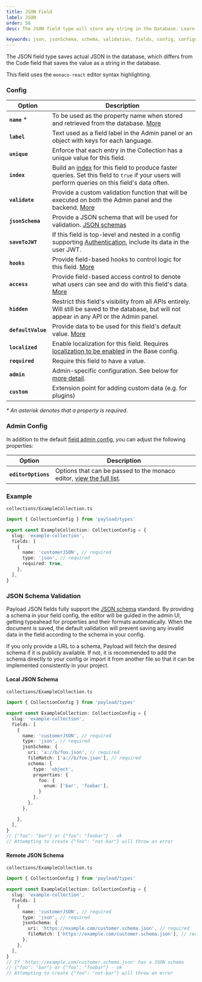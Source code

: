 ```yaml
---
title: JSON Field
label: JSON
order: 50
desc: The JSON field type will store any string in the Database. Learn how to use JSON fields, see examples and options.

keywords: json, jsonSchema, schema, validation, fields, config, configuration, documentation, Content Management System, cms, headless, javascript, node, react, express
---
```


<Banner>
  The JSON field type saves actual JSON in the database, which differs from the Code field that
  saves the value as a string in the database.
</Banner>

<LightDarkImage
  srcLight="https://payloadcms.com/images/docs/fields/json.png"
  srcDark="https://payloadcms.com/images/docs/fields/json-dark.png"
  alt="Shows a JSON field in the Payload admin panel"
  caption="Admin panel screenshot of a JSON field"
/>

This field uses the `monaco-react` editor syntax highlighting.

### Config

| Option             | Description                                                                                                                                                                 |
| ------------------ | --------------------------------------------------------------------------------------------------------------------------------------------------------------------------- |
| **`name`** \*      | To be used as the property name when stored and retrieved from the database. [More](/docs/fields/overview#field-names)                                                      |
| **`label`**        | Text used as a field label in the Admin panel or an object with keys for each language.                                                                                     |
| **`unique`**       | Enforce that each entry in the Collection has a unique value for this field.                                                                                                |
| **`index`**        | Build an [index](/docs/database/overview) for this field to produce faster queries. Set this field to `true` if your users will perform queries on this field's data often. |
| **`validate`**     | Provide a custom validation function that will be executed on both the Admin panel and the backend. [More](/docs/fields/overview#validation)                                |
| **`jsonSchema`**   | Provide a JSON schema that will be used for validation. [JSON schemas](https://json-schema.org/learn/getting-started-step-by-step)
| **`saveToJWT`**    | If this field is top-level and nested in a config supporting [Authentication](/docs/authentication/config), include its data in the user JWT.                               |
| **`hooks`**        | Provide field-based hooks to control logic for this field. [More](/docs/fields/overview#field-level-hooks)                                                                  |
| **`access`**       | Provide field-based access control to denote what users can see and do with this field's data. [More](/docs/fields/overview#field-level-access-control)                     |
| **`hidden`**       | Restrict this field's visibility from all APIs entirely. Will still be saved to the database, but will not appear in any API or the Admin panel.                            |
| **`defaultValue`** | Provide data to be used for this field's default value. [More](/docs/fields/overview#default-values)                                                                        |
| **`localized`**    | Enable localization for this field. Requires [localization to be enabled](/docs/configuration/localization) in the Base config.                                             |
| **`required`**     | Require this field to have a value.                                                                                                                                         |
| **`admin`**        | Admin-specific configuration. See below for [more detail](#admin-config).                                                                                                   |
| **`custom`**       | Extension point for adding custom data (e.g. for plugins)                                                                                                                   |

_\* An asterisk denotes that a property is required._

### Admin Config

In addition to the default [field admin config](/docs/fields/overview#admin-config), you can adjust the following properties:

| Option              | Description                                                                                                                                                   |
| ------------------- | ------------------------------------------------------------------------------------------------------------------------------------------------------------- |
| **`editorOptions`** | Options that can be passed to the monaco editor, [view the full list](https://microsoft.github.io/monaco-editor/typedoc/variables/editor.EditorOptions.html). |

### Example

`collections/ExampleCollection.ts`

```ts
import { CollectionConfig } from 'payload/types'

export const ExampleCollection: CollectionConfig = {
  slug: 'example-collection',
  fields: [
    {
      name: 'customerJSON', // required
      type: 'json', // required
      required: true,
    },
  ],
}
```
### JSON Schema Validation

Payload JSON fields fully support the [JSON schema](https://json-schema.org/) standard. By providing a schema in your field config, the editor will be guided in the admin UI, getting typeahead for properties and their formats automatically. When the document is saved, the default validation will prevent saving any invalid data in the field according to the schema in your config.

If you only provide a URL to a schema, Payload will fetch the desired schema if it is publicly available. If not, it is recommended to add the schema directly to your config or import it from another file so that it can be implemented consistently in your project.


#### Local JSON Schema

`collections/ExampleCollection.ts`

```ts
import { CollectionConfig } from 'payload/types'

export const ExampleCollection: CollectionConfig = {
  slug: 'example-collection',
  fields: [
    {
      name: 'customerJSON', // required
      type: 'json', // required
      jsonSchema: {
        uri: 'a://b/foo.json', // required
        fileMatch: ['a://b/foo.json'], // required
        schema: {
          type: 'object',
          properties: {
            foo: {
              enum: ['bar', 'foobar'],
            }
          },
        },
      },

    },
  ],
}
// {"foo": "bar"} or {"foo": "foobar"} - ok
// Attempting to create {"foo": "not-bar"} will throw an error
```

#### Remote JSON Schema

`collections/ExampleCollection.ts`

```ts
import { CollectionConfig } from 'payload/types'

export const ExampleCollection: CollectionConfig = {
  slug: 'example-collection',
  fields: [
    {
      name: 'customerJSON', // required
      type: 'json', // required
      jsonSchema: {
        uri: 'https://example.com/customer.schema.json', // required
        fileMatch: ['https://example.com/customer.schema.json'], // required
      },
    },
  ],
}
// If 'https://example.com/customer.schema.json' has a JSON schema
// {"foo": "bar"} or {"foo": "foobar"} - ok
// Attempting to create {"foo": "not-bar"} will throw an error
```
